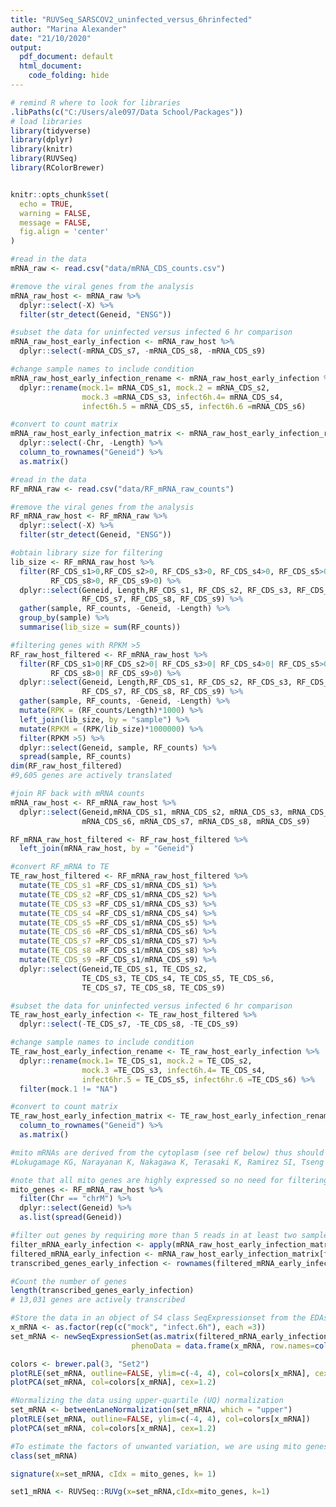```yaml
---
title: "RUVSeq_SARSCOV2_uninfected_versus_6hrinfected"
author: "Marina Alexander"
date: "21/10/2020"
output:
  pdf_document: default
  html_document:
    code_folding: hide
---
```


```r

# remind R where to look for libraries
.libPaths(c("C:/Users/ale097/Data School/Packages"))
# load libraries
library(tidyverse)
library(dplyr)
library(knitr)
library(RUVSeq)
library(RColorBrewer)


knitr::opts_chunk$set(
  echo = TRUE,
  warning = FALSE,
  message = FALSE,
  fig.align = 'center'
)
```

```r

#read in the data
mRNA_raw <- read.csv("data/mRNA_CDS_counts.csv")

#remove the viral genes from the analysis 
mRNA_raw_host <- mRNA_raw %>%
  dplyr::select(-X) %>% 
  filter(str_detect(Geneid, "ENSG"))

#subset the data for uninfected versus infected 6 hr comparison
mRNA_raw_host_early_infection <- mRNA_raw_host %>% 
  dplyr::select(-mRNA_CDS_s7, -mRNA_CDS_s8, -mRNA_CDS_s9)

#change sample names to include condition
mRNA_raw_host_early_infection_rename <- mRNA_raw_host_early_infection %>% 
  dplyr::rename(mock.1= mRNA_CDS_s1, mock.2 = mRNA_CDS_s2, 
                mock.3 =mRNA_CDS_s3, infect6h.4= mRNA_CDS_s4, 
                infect6h.5 = mRNA_CDS_s5, infect6h.6 =mRNA_CDS_s6)

#convert to count matrix
mRNA_raw_host_early_infection_matrix <- mRNA_raw_host_early_infection_rename %>% 
  dplyr::select(-Chr, -Length) %>% 
  column_to_rownames("Geneid") %>% 
  as.matrix()

```

```r
#read in the data
RF_mRNA_raw <- read.csv("data/RF_mRNA_raw_counts")

#remove the viral genes from the analysis 
RF_mRNA_raw_host <- RF_mRNA_raw %>%
  dplyr::select(-X) %>% 
  filter(str_detect(Geneid, "ENSG"))

#obtain library size for filtering
lib_size <- RF_mRNA_raw_host %>%
  filter(RF_CDS_s1>0,RF_CDS_s2>0, RF_CDS_s3>0, RF_CDS_s4>0, RF_CDS_s5>0, RF_CDS_s6>0, RF_CDS_s7>0,
         RF_CDS_s8>0, RF_CDS_s9>0) %>%
  dplyr::select(Geneid, Length,RF_CDS_s1, RF_CDS_s2, RF_CDS_s3, RF_CDS_s4, RF_CDS_s5, RF_CDS_s6,
                RF_CDS_s7, RF_CDS_s8, RF_CDS_s9) %>% 
  gather(sample, RF_counts, -Geneid, -Length) %>% 
  group_by(sample) %>% 
  summarise(lib_size = sum(RF_counts))

#filtering genes with RPKM >5
RF_raw_host_filtered <- RF_mRNA_raw_host %>%
  filter(RF_CDS_s1>0|RF_CDS_s2>0| RF_CDS_s3>0| RF_CDS_s4>0| RF_CDS_s5>0| RF_CDS_s6>0|RF_CDS_s7>0|
         RF_CDS_s8>0| RF_CDS_s9>0) %>%
  dplyr::select(Geneid, Length,RF_CDS_s1, RF_CDS_s2, RF_CDS_s3, RF_CDS_s4, RF_CDS_s5, RF_CDS_s6,
                RF_CDS_s7, RF_CDS_s8, RF_CDS_s9) %>% 
  gather(sample, RF_counts, -Geneid, -Length) %>% 
  mutate(RPK = (RF_counts/Length)*1000) %>%
  left_join(lib_size, by = "sample") %>% 
  mutate(RPKM = (RPK/lib_size)*1000000) %>% 
  filter(RPKM >5) %>% 
  dplyr::select(Geneid, sample, RF_counts) %>% 
  spread(sample, RF_counts)
dim(RF_raw_host_filtered)
#9,605 genes are actively translated

#join RF back with mRNA counts
mRNA_raw_host <- RF_mRNA_raw_host %>% 
  dplyr::select(Geneid,mRNA_CDS_s1, mRNA_CDS_s2, mRNA_CDS_s3, mRNA_CDS_s4, mRNA_CDS_s5,
                mRNA_CDS_s6, mRNA_CDS_s7, mRNA_CDS_s8, mRNA_CDS_s9)

RF_mRNA_raw_host_filtered <- RF_raw_host_filtered %>% 
  left_join(mRNA_raw_host, by = "Geneid")

#convert RF_mRNA to TE
TE_raw_host_filtered <- RF_mRNA_raw_host_filtered %>% 
  mutate(TE_CDS_s1 =RF_CDS_s1/mRNA_CDS_s1) %>% 
  mutate(TE_CDS_s2 =RF_CDS_s1/mRNA_CDS_s2) %>% 
  mutate(TE_CDS_s3 =RF_CDS_s1/mRNA_CDS_s3) %>% 
  mutate(TE_CDS_s4 =RF_CDS_s1/mRNA_CDS_s4) %>% 
  mutate(TE_CDS_s5 =RF_CDS_s1/mRNA_CDS_s5) %>% 
  mutate(TE_CDS_s6 =RF_CDS_s1/mRNA_CDS_s6) %>% 
  mutate(TE_CDS_s7 =RF_CDS_s1/mRNA_CDS_s7) %>% 
  mutate(TE_CDS_s8 =RF_CDS_s1/mRNA_CDS_s8) %>% 
  mutate(TE_CDS_s9 =RF_CDS_s1/mRNA_CDS_s9) %>% 
  dplyr::select(Geneid,TE_CDS_s1, TE_CDS_s2, 
                TE_CDS_s3, TE_CDS_s4, TE_CDS_s5, TE_CDS_s6, 
                TE_CDS_s7, TE_CDS_s8, TE_CDS_s9)

#subset the data for uninfected versus infected 6 hr comparison
TE_raw_host_early_infection <- TE_raw_host_filtered %>% 
  dplyr::select(-TE_CDS_s7, -TE_CDS_s8, -TE_CDS_s9)

#change sample names to include condition
TE_raw_host_early_infection_rename <- TE_raw_host_early_infection %>%
  dplyr::rename(mock.1= TE_CDS_s1, mock.2 = TE_CDS_s2, 
                mock.3 =TE_CDS_s3, infect6h.4= TE_CDS_s4, 
                infect6hr.5 = TE_CDS_s5, infect6hr.6 =TE_CDS_s6) %>% 
  filter(mock.1 != "NA")

#convert to count matrix
TE_raw_host_early_infection_matrix <- TE_raw_host_early_infection_rename %>%
  column_to_rownames("Geneid") %>% 
  as.matrix()

```

```r

#mito mRNAs are derived from the cytoplasm (see ref below) thus should be resistant to nsp1-directed host shut down
#Lokugamage KG, Narayanan K, Nakagawa K, Terasaki K, Ramirez SI, Tseng CT, Makino S. Middle East Respiratory Syndrome Coronavirus nsp1 Inhibits Host Gene Expression by Selectively Targeting mRNAs Transcribed in the Nucleus while Sparing mRNAs of Cytoplasmic Origin. J Virol. 2015 Nov;89(21):10970-81. doi: 10.1128/JVI.01352-15. Epub 2015 Aug 26. PMID: 26311885; PMCID: PMC4621111.

#note that all mito genes are highly expressed so no need for filtering
mito_genes <- RF_mRNA_raw_host %>% 
  filter(Chr == "chrM") %>% 
  dplyr::select(Geneid) %>% 
  as.list(spread(Geneid))

```


```r

#filter out genes by requiring more than 5 reads in at least two samples for each gene.
filter_mRNA_early_infection <- apply(mRNA_raw_host_early_infection_matrix, 1, function(x) length(x[x>5])>=2)
filtered_mRNA_early_infection <- mRNA_raw_host_early_infection_matrix[filter_mRNA_early_infection,]
transcribed_genes_early_infection <- rownames(filtered_mRNA_early_infection)[grep("^ENS", rownames(filtered_mRNA_early_infection))]

#Count the number of genes
length(transcribed_genes_early_infection)
# 13,031 genes are actively transcribed

```


```r

#Store the data in an object of S4 class SeqExpressionset from the EDAsEQ package so that normalization can be visualized
x_mRNA <- as.factor(rep(c("mock", "infect.6h"), each =3))
set_mRNA <- newSeqExpressionSet(as.matrix(filtered_mRNA_early_infection),
                           phenoData = data.frame(x_mRNA, row.names=colnames(filtered_mRNA_early_infection)))

colors <- brewer.pal(3, "Set2")
plotRLE(set_mRNA, outline=FALSE, ylim=c(-4, 4), col=colors[x_mRNA], cex.lab = 0.2)
plotPCA(set_mRNA, col=colors[x_mRNA], cex=1.2)

```

```r

#Normalizing the data using upper-quartile (UQ) normalization
set_mRNA <- betweenLaneNormalization(set_mRNA, which = "upper")
plotRLE(set_mRNA, outline=FALSE, ylim=c(-4, 4), col=colors[x_mRNA])
plotPCA(set_mRNA, col=colors[x_mRNA], cex=1.2)

```

```r

#To estimate the factors of unwanted variation, we are using mito genes as negative control genes. Assuming theyr are not affected by SARSCOV2 infection
class(set_mRNA)

signature(x=set_mRNA, cIdx = mito_genes, k= 1)

set1_mRNA <- RUVSeq::RUVg(x=set_mRNA,cIdx=mito_genes, k=1)


```
